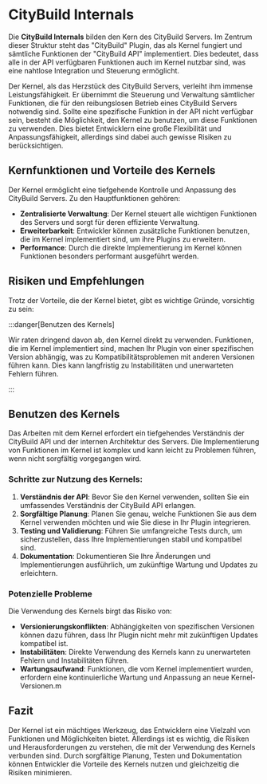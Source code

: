 
# CityBuild Internals

Die **CityBuild Internals** bilden den Kern des CityBuild Servers.
Im Zentrum dieser Struktur steht das "CityBuild" Plugin, das als Kernel fungiert und sämtliche Funktionen der "CityBuild API" implementiert.
Dies bedeutet, dass alle in der API verfügbaren Funktionen auch im Kernel nutzbar sind, was eine nahtlose Integration und Steuerung ermöglicht.

Der Kernel, als das Herzstück des CityBuild Servers, verleiht ihm immense Leistungsfähigkeit.
Er übernimmt die Steuerung und Verwaltung sämtlicher Funktionen, die für den reibungslosen Betrieb eines CityBuild Servers notwendig sind.
Sollte eine spezifische Funktion in der API nicht verfügbar sein, besteht die Möglichkeit, den Kernel zu benutzen, um diese Funktionen zu verwenden.
Dies bietet Entwicklern eine große Flexibilität und Anpassungsfähigkeit, allerdings sind dabei auch gewisse Risiken zu berücksichtigen.

## Kernfunktionen und Vorteile des Kernels

Der Kernel ermöglicht eine tiefgehende Kontrolle und Anpassung des CityBuild Servers.
Zu den Hauptfunktionen gehören:

- **Zentralisierte Verwaltung**: Der Kernel steuert alle wichtigen Funktionen des Servers und sorgt für deren effiziente Verwaltung.
- **Erweiterbarkeit**: Entwickler können zusätzliche Funktionen benutzen, die im Kernel implementiert sind, um ihre Plugins zu erweitern.
- **Performance**: Durch die direkte Implementierung im Kernel können Funktionen besonders performant ausgeführt werden.

## Risiken und Empfehlungen

Trotz der Vorteile, die der Kernel bietet, gibt es wichtige Gründe, vorsichtig zu sein:

:::danger[Benutzen des Kernels]

Wir raten dringend davon ab, den Kernel direkt zu verwenden.
Funktionen, die im Kernel implementiert sind, machen Ihr Plugin von einer spezifischen Version abhängig, was zu Kompatibilitätsproblemen mit anderen Versionen führen kann.
Dies kann langfristig zu Instabilitäten und unerwarteten Fehlern führen.

:::

## Benutzen des Kernels

Das Arbeiten mit dem Kernel erfordert ein tiefgehendes Verständnis der CityBuild API und der internen Architektur des Servers.
Die Implementierung von Funktionen im Kernel ist komplex und kann leicht zu Problemen führen, wenn nicht sorgfältig vorgegangen wird.

### Schritte zur Nutzung des Kernels:

1. **Verständnis der API**: Bevor Sie den Kernel verwenden, sollten Sie ein umfassendes Verständnis der CityBuild API erlangen.
2. **Sorgfältige Planung**: Planen Sie genau, welche Funktionen Sie aus dem Kernel verwenden möchten und wie Sie diese in Ihr Plugin integrieren.
3. **Testing und Validierung**: Führen Sie umfangreiche Tests durch, um sicherzustellen, dass Ihre Implementierungen stabil und kompatibel sind.
4. **Dokumentation**: Dokumentieren Sie Ihre Änderungen und Implementierungen ausführlich, um zukünftige Wartung und Updates zu erleichtern.

### Potenzielle Probleme

Die Verwendung des Kernels birgt das Risiko von:

- **Versionierungskonflikten**: Abhängigkeiten von spezifischen Versionen können dazu führen, dass Ihr Plugin nicht mehr mit zukünftigen Updates kompatibel ist.
- **Instabilitäten**: Direkte Verwendung des Kernels kann zu unerwarteten Fehlern und Instabilitäten führen.
- **Wartungsaufwand**: Funktionen, die vom Kernel implementiert wurden, erfordern eine kontinuierliche Wartung und Anpassung an neue Kernel-Versionen.m

## Fazit

Der Kernel ist ein mächtiges Werkzeug, das Entwicklern eine Vielzahl von Funktionen und Möglichkeiten bietet.
Allerdings ist es wichtig, die Risiken und Herausforderungen zu verstehen, die mit der Verwendung des Kernels verbunden sind.
Durch sorgfältige Planung, Testen und Dokumentation können Entwickler die Vorteile des Kernels nutzen und gleichzeitig die Risiken minimieren.

<DocCardList items={useCurrentSidebarCategory().items} />

